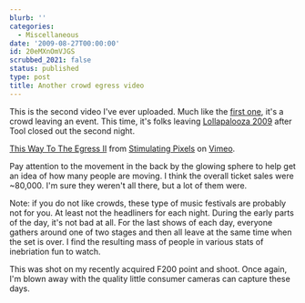 ```yaml
---
blurb: ''
categories:
  - Miscellaneous
date: '2009-08-27T00:00:00'
id: 20eMXnOmVJGS
scrubbed_2021: false
status: published
type: post
title: Another crowd egress video
---
```


This is the second video I've ever uploaded. Much like the
[first one](http://www.alanwsmith.com/blog/2009/03/my-first-internet-video-post/),
it's a crowd leaving an event. This time, it's folks leaving
[Lollapalooza 2009](http://2009.lollapalooza.com/) after Tool
closed out the second night.

[This Way To The Egress II](http://vimeo.com/6210194) from
[Stimulating Pixels](http://vimeo.com/user1474685) on
[Vimeo](http://vimeo.com).

Pay attention to the movement in the back by the glowing sphere to
help get an idea of how many people are moving. I think the overall
ticket sales were \~80,000. I'm sure they weren't all there, but a
lot of them were.

Note: if you do not like crowds, these type of music festivals are
probably not for you. At least not the headliners for each night.
During the early parts of the day, it's not bad at all. For the
last shows of each day, everyone gathers around one of two stages
and then all leave at the same time when the set is over. I find
the resulting mass of people in various stats of inebriation fun to
watch.

This was shot on my recently acquired F200 point and shoot. Once
again, I'm blown away with the quality little consumer cameras can
capture these days.
